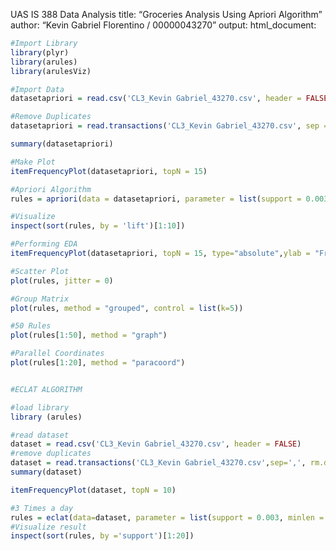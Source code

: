 UAS IS 388 Data Analysis
title: "Groceries Analysis Using Apriori Algorithm"
author: "Kevin Gabriel Florentino / 00000043270"
output: html_document:
  

```{r import, message=FALSE, warning=FALSE, paged.print=TRUE}

#Import Library
library(plyr)
library(arules)
library(arulesViz)

#Import Data
datasetapriori = read.csv('CL3_Kevin Gabriel_43270.csv', header = FALSE)

#Remove Duplicates
datasetapriori = read.transactions('CL3_Kevin Gabriel_43270.csv', sep = ',', rm.duplicates = TRUE)

summary(datasetapriori)

#Make Plot
itemFrequencyPlot(datasetapriori, topN = 15)

#Apriori Algorithm 
rules = apriori(data = datasetapriori, parameter = list(support = 0.003, confidence = 0.2))

#Visualize 
inspect(sort(rules, by = 'lift')[1:10])
```



```{r Visualization, message=FALSE, warning=FALSE}

#Performing EDA 
itemFrequencyPlot(datasetapriori, topN = 15, type="absolute",ylab = "Frequency (absolute)",main="Absolute Item Frequency")

#Scatter Plot 
plot(rules, jitter = 0)

#Group Matrix
plot(rules, method = "grouped", control = list(k=5))

#50 Rules
plot(rules[1:50], method = "graph")

#Parallel Coordinates
plot(rules[1:20], method = "paracoord")



```



```{r Eclat, message=FALSE, warning=FALSE}

#ECLAT ALGORITHM

#load library
library (arules)

#read dataset
dataset = read.csv('CL3_Kevin Gabriel_43270.csv', header = FALSE)
#remove duplicates
dataset = read.transactions('CL3_Kevin Gabriel_43270.csv',sep=',', rm.duplicates = TRUE)
summary(dataset)

itemFrequencyPlot(dataset, topN = 10)

#3 Times a day
rules = eclat(data=dataset, parameter = list(support = 0.003, minlen = 2))
#Visualize result
inspect(sort(rules, by ='support')[1:20])


```
